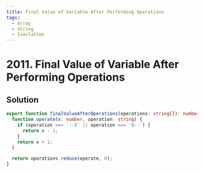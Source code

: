 ```yaml
---
title: Final Value of Variable After Performing Operations
tags:
  - Array
  - String
  - Simulation
---
```


# 2011. Final Value of Variable After Performing Operations

<Badges>
  <LevelBadge level="easy" />
  <TopicBadge name="Array" slug="array" />
  <TopicBadge name="String" slug="string" />
  <TopicBadge name="Simulation" slug="simulation" />
</Badges>

## Solution

```typescript filename="solution.ts" copy
export function finalValueAfterOperations(operations: string[]): number {
  function operate(x: number, operation: string) {
    if (operation === '--X' || operation === 'X--') {
      return x - 1;
    }
    return x + 1;
  }

  return operations.reduce(operate, 0);
}
```

<ProblemLink
  codingSite="leetcode"
  href="https://leetcode.com/problems/final-value-of-variable-after-performing-operations"
  title="Final Value of Variable After Performing Operations"
/>
